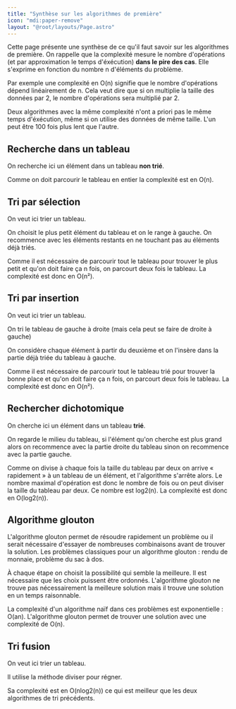 ```yaml
---
title: "Synthèse sur les algorithmes de première"
icon: "mdi:paper-remove"
layout: "@root/layouts/Page.astro"
---
```


Cette page présente une synthèse de ce qu'il faut savoir sur les algorithmes
de première. On rappelle que la complexité mesure le nombre d'opérations (et
par approximation le temps d'éxécution) **dans le pire des cas**. Elle
s'exprime en fonction du nombre n d'éléments du problème.

Par exemple une complexité en O(n) signifie que le nombre d'opérations dépend
linéairement de n. Cela veut dire que si on multiplie la taille des données
par 2, le nombre d'opérations sera multiplié par 2.

Deux algorithmes avec la même complexité n'ont a priori pas le même temps
d'éxécution, même si on utilise des données de même taille. L'un peut être 100
fois plus lent que l'autre.

## Recherche dans un tableau

On recherche ici un élément dans un tableau **non trié**.

Comme on doit parcourir le tableau en entier la complexité est en O(n).

## Tri par sélection

On veut ici trier un tableau.

On choisit le plus petit élément du tableau et on le range à gauche. On
recommence avec les éléments restants en ne touchant pas au éléments déjà
triés.

Comme il est nécessaire de parcourir tout le tableau pour trouver le plus
petit et qu'on doit faire ça n fois, on parcourt deux fois le tableau. La
complexité est donc en O(n²).

## Tri par insertion

On veut ici trier un tableau.

On tri le tableau de gauche à droite (mais cela peut se faire de droite à
gauche)

On considère chaque élément à partir du deuxième et on l'insère dans la partie
déjà triée du tableau à gauche.

Comme il est nécessaire de parcourir tout le tableau trié pour trouver la
bonne place et qu'on doit faire ça n fois, on parcourt deux fois le tableau.
La complexité est donc en O(n²).

## Rechercher dichotomique

On cherche ici un élément dans un tableau **trié**.

On regarde le milieu du tableau, si l'élément qu'on cherche est plus grand
alors on recommence avec la partie droite du tableau sinon on recommence avec
la partie gauche.

Comme on divise à chaque fois la taille du tableau par deux on arrive «
rapidement » à un tableau de un élément, et l'algorithme s'arrête alors. Le
nombre maximal d'opération est donc le nombre de fois ou on peut diviser la
taille du tableau par deux. Ce nombre est log2(n). La complexité est donc en
O(log2(n)).

## Algorithme glouton

L'algorithme glouton permet de résoudre rapidement un problème ou il serait
nécessaire d'essayer de nombreuses combinaisons avant de trouver la solution.
Les problèmes classiques pour un algorithme glouton : rendu de monnaie,
problème du sac à dos.

À chaque étape on choisit la possibilité qui semble la meilleure. Il est
nécessaire que les choix puissent être ordonnés. L'algorithme glouton ne
trouve pas nécessairement la meilleure solution mais il trouve une solution en
un temps raisonnable.

La complexité d'un algorithme naïf dans ces problèmes est exponentielle :
O(an). L'algorithme glouton permet de trouver une solution avec une complexité
de O(n).

## Tri fusion

On veut ici trier un tableau.

Il utilise la méthode diviser pour régner.

Sa complexité est en O(nlog2(n)) ce qui est meilleur que les deux algorithmes
de tri précédents.